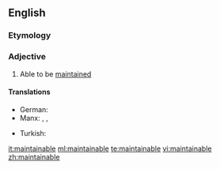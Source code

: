 ==English==

===Etymology===
{{suffix|maintain|able}}

===Adjective===
{{en-adj}}

# {{chiefly|in combination}} Able to be [[maintain]]ed

====Translations====
{{trans-top}}
* German: {{t-|de|wartbar}}
* Manx: {{t-|gv|so-pholldey}}, {{t-|gv|so-hassoo}}, {{t-|gv|so-veaghee}}
{{trans-mid}}
* Turkish: {{t-|tr|bakılabilir}}
{{trans-bottom}}

[[it:maintainable]]
[[ml:maintainable]]
[[te:maintainable]]
[[vi:maintainable]]
[[zh:maintainable]]